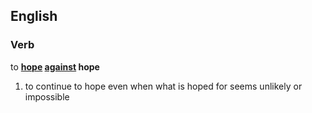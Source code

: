 ==English==
===Verb===
to '''[[hope]] [[against]] hope'''
#to continue to hope even when what is hoped for seems unlikely or impossible